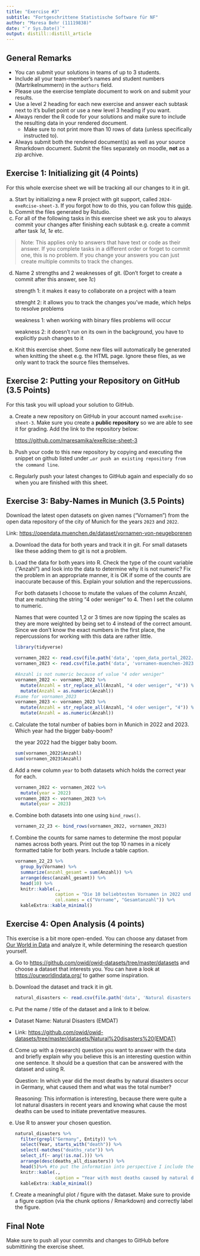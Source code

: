 ```yaml
---
title: "Exercise #3"
subtitle: "Fortgeschrittene Statistische Software für NF"
author: "Maresa Behr (11119838)"
date: "`r Sys.Date()`"
output: distill::distill_article
---
```


## General Remarks

-   You can submit your solutions in teams of up to 3 students.
-   Include all your team-member's names and student numbers (Martrikelnummern) in the `authors` field.
-   Please use the exercise template document to work on and submit your results.
-   Use a level 2 heading for each new exercise and answer each subtask next to it's bullet point or use a new level 3 heading if you want.
-   Always render the R code for your solutions and make sure to include the resulting data in your rendered document.
    -   Make sure to not print more than 10 rows of data (unless specifically instructed to).
-   Always submit both the rendered document(s) as well as your source Rmarkdown document. Submit the files separately on moodle, **not** as a zip archive.

## Exercise 1: Initializing git (4 Points)

For this whole exercise sheet we will be tracking all our changes to it in git.

a)  Start by initializing a new R project with git support, called `2024-exeRcise-sheet-3`. If you forgot how to do this, you can follow this [guide](https://malikaihle.github.io/Introduction-RStudio-Git-GitHub/rstudio_project.html).
b)  Commit the files generated by Rstudio.
c)  For all of the following tasks in this exercise sheet we ask you to always commit your changes after finishing each subtask e.g. create a commit after task *1d*, *1e* etc.

> Note: This applies only to answers that have text or code as their answer. If you complete tasks in a different order or forget to commit one, this is no problem. If you change your answers you can just create multiple commits to track the changes.

d)  Name 2 strengths and 2 weaknesses of git. (Don't forget to create a commit after this answer, see *1c*)

    strength 1: it makes it easy to collaborate on a project with a team

    strenght 2: it allows you to track the changes you've made, which helps to resolve problems

    weakness 1: when working with binary files problems will occur

    weakness 2: it doesn't run on its own in the background, you have to explicitly push changes to it

e)  Knit this exercise sheet. Some new files will automatically be generated when knitting the sheet e.g. the HTML page. Ignore these files, as we only want to track the source files themselves.

## Exercise 2: Putting your Repository on GitHub (3.5 Points)

For this task you will upload your solution to GitHub.

a)  Create a new repository on GitHub in your account named `exeRcise-sheet-3`. Make sure you create a **public repository** so we are able to see it for grading. Add the link to the repository below:

    <https://github.com/maresamika/exeRcise-sheet-3>

b)  Push your code to this new repository by copying and executing the snippet on github listed under `…or push an existing repository from the command line`.

c)  Regularly push your latest changes to GitHub again and especially do so when you are finished with this sheet.

## Exercise 3: Baby-Names in Munich (3.5 Points)

Download the latest open datasets on given names ("Vornamen") from the open data repository of the city of Munich for the years `2023` and `2022`.

Link: <https://opendata.muenchen.de/dataset/vornamen-von-neugeborenen>

a)  Download the data for both years and track it in git. For small datasets like these adding them to git is not a problem.

b)  Load the data for both years into R. Check the type of the count variable ("Anzahl") and look into the data to determine why it is not numeric? Fix the problem in an appropriate manner, it is OK if some of the counts are inaccurate because of this. Explain your solution and the repercussions.

    For both datasets I choose to mutate the values of the column Anzahl, that are matching the string "4 oder weniger" to 4. Then I set the column to numeric.

    Names that were counted 1,2 or 3 times are now tipping the scales as they are more weighted by being set to 4 instead of the correct amount. Since we don't know the exact numbers in the first place, the repercussions for working with this data are rather little.

    ```r
    library(tidyverse)

    vornamen_2022 <- read.csv(file.path('data', 'open_data_portal_2022.csv'))
    vornamen_2023 <- read.csv(file.path('data', 'vornamen-muenchen-2023.csv'))

    #Anzahl is not numeric because of value "4 oder weniger"
    vornamen_2022 <- vornamen_2022 %>% 
      mutate(Anzahl = str_replace_all(Anzahl, "4 oder weniger", "4")) %>% 
      mutate(Anzahl = as.numeric(Anzahl))
    #same for vornamen_2023
    vornamen_2023 <- vornamen_2023 %>% 
      mutate(Anzahl = str_replace_all(Anzahl, "4 oder weniger", "4")) %>% 
      mutate(Anzahl = as.numeric(Anzahl))


    ```

c)  Calculate the total number of babies born in Munich in 2022 and 2023. Which year had the bigger baby-boom?

    the year 2022 had the bigger baby boom.

    ```r
    sum(vornamen_2022$Anzahl)
    sum(vornamen_2023$Anzahl)
    ```

d)  Add a new column `year` to both datasets which holds the correct year for each.

    ```r
    vornamen_2022 <- vornamen_2022 %>% 
      mutate(year = 2022)
    vornamen_2023 <- vornamen_2023 %>% 
      mutate(year = 2023)
    ```

e)  Combine both datasets into one using `bind_rows()`.

    ```r
    vornamen_22_23 <- bind_rows(vornamen_2022, vornamen_2023)
    ```

f)  Combine the counts for same names to determine the most popular names across both years. Print out the top 10 names in a nicely formatted table for both years. Include a table caption.

    ```r
    vornamen_22_23 %>% 
      group_by(Vorname) %>% 
      summarize(anzahl_gesamt = sum(Anzahl)) %>% 
      arrange(desc(anzahl_gesamt)) %>% 
      head(10) %>% 
      knitr::kable(., 
                   caption = "Die 10 beliebtesten Vornamen in 2022 und 2023" ,
                   col.names = c("Vorname", "Gesamtanzahl")) %>% 
      kableExtra::kable_minimal()
    ```

## Exercise 4: Open Analysis (4 points)

This exercise is a bit more open-ended. You can choose any dataset from [Our World in Data](https://ourworldindata.org/) and analyze it, while determining the research question yourself.

a)  Go to <https://github.com/owid/owid-datasets/tree/master/datasets> and choose a dataset that interests you. You can have a look at <https://ourworldindata.org/> to gather some inspiration.

b)  Download the dataset and track it in git.

    ```r
    natural_disasters <- read.csv(file.path('data', 'Natural disasters (EMDAT).csv'))
    ```

c)  Put the name / title of the dataset and a link to it below.

-   Dataset Name: Natural Disasters (EMDAT)

-   Link: [https://github.com/owid/owid-datasets/tree/master/datasets/Natural%20disasters%20(EMDAT)](https://github.com/owid/owid-datasets/tree/master/datasets/Natural%20disasters%20(EMDAT)){.uri}

d)  Come up with a (research) question you want to answer with the data and briefly explain why you believe this is an interesting question within one sentence. It should be a question that can be answered with the dataset and using R.

    Question: In which year did the most deaths by natural disasters occur in Germany, what caused them and what was the total number?

    Reasoning: This information is interesting, because there were quite a lot natural disasters in recent years and knowing what cause the most deaths can be used to initiate preventative measures.

e)  Use R to answer your chosen question.

    ```r
    natural_disasters %>% 
      filter(grepl("Germany", Entity)) %>% 
      select(Year, starts_with("death")) %>% 
      select(-matches("deaths_rate")) %>% 
      select_if(~ any(!is.na(.))) %>% 
      arrange(desc(deaths_all_disasters)) %>% 
      head(5)%>% #to put the information into perspective I include the top 5 
      knitr::kable(., 
                   caption = "Year with most deaths caused by natural disaster in Germany" ) %>% 
      kableExtra::kable_minimal()
    ```

f)  Create a meaningful plot / figure with the dataset. Make sure to provide a figure caption (via the chunk options / Rmarkdown) and correctly label the figure.

## Final Note

Make sure to push all your commits and changes to GitHub before submittining the exercise sheet.
